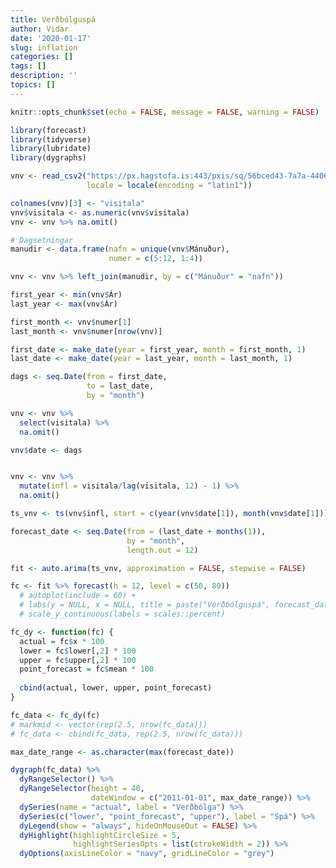 ```yaml
---
title: Verðbólguspá
author: Vidar
date: '2020-01-17'
slug: inflation
categories: []
tags: []
description: ''
topics: []
---
```



```r
knitr::opts_chunk$set(echo = FALSE, message = FALSE, warning = FALSE)

library(forecast)
library(tidyverse)
library(lubridate)
library(dygraphs)

```


```r
vnv <- read_csv2("https://px.hagstofa.is:443/pxis/sq/56bced43-7a7a-4406-bc91-fceeaa46ed55",
                 locale = locale(encoding = "latin1"))

colnames(vnv)[3] <- "visitala"
vnv$visitala <- as.numeric(vnv$visitala)
vnv <- vnv %>% na.omit()

# Dagsetningar
manudir <- data.frame(nafn = unique(vnv$Mánuður),
                      numer = c(5:12, 1:4))

vnv <- vnv %>% left_join(manudir, by = c("Mánuður" = "nafn"))

first_year <- min(vnv$Ár)
last_year <- max(vnv$Ár)

first_month <- vnv$numer[1]
last_month <- vnv$numer[nrow(vnv)]

first_date <- make_date(year = first_year, month = first_month, 1)
last_date <- make_date(year = last_year, month = last_month, 1)

dags <- seq.Date(from = first_date,
                 to = last_date,
                 by = "month")

vnv <- vnv %>% 
  select(visitala) %>% 
  na.omit()

vnv$date <- dags


vnv <- vnv %>% 
  mutate(infl = visitala/lag(visitala, 12) - 1) %>% 
  na.omit()

ts_vnv <- ts(vnv$infl, start = c(year(vnv$date[1]), month(vnv$date[1])), frequency = 12)

```


```r

forecast_date <- seq.Date(from = (last_date + months(1)),
                          by = "month",
                          length.out = 12)

fit <- auto.arima(ts_vnv, approximation = FALSE, stepwise = FALSE)

fc <- fit %>% forecast(h = 12, level = c(50, 80)) 
  # autoplot(include = 60) + 
  # labs(y = NULL, x = NULL, title = paste("Verðbólguspá", forecast_date[1], "til", forecast_date[length(forecast_date)])) +
  # scale_y_continuous(labels = scales::percent)

```



```r

fc_dy <- function(fc) {
  actual = fc$x * 100
  lower = fc$lower[,2] * 100
  upper = fc$upper[,2] * 100
  point_forecast = fc$mean * 100
  
  cbind(actual, lower, upper, point_forecast)
}

fc_data <- fc_dy(fc)
# markmid <- vector(rep(2.5, nrow(fc_data)))
# fc_data <- cbind(fc_data, rep(2.5, nrow(fc_data)))

max_date_range <- as.character(max(forecast_date))

dygraph(fc_data) %>% 
  dyRangeSelector() %>% 
  dyRangeSelector(height = 40,
                  dateWindow = c("2011-01-01", max_date_range)) %>%
  dySeries(name = "actual", label = "Verðbólga") %>% 
  dySeries(c("lower", "point_forecast", "upper"), label = "Spá") %>% 
  dyLegend(show = "always", hideOnMouseOut = FALSE) %>% 
  dyHighlight(highlightCircleSize = 5,
              highlightSeriesOpts = list(strokeWidth = 2)) %>% 
  dyOptions(axisLineColor = "navy", gridLineColor = "grey")


```

